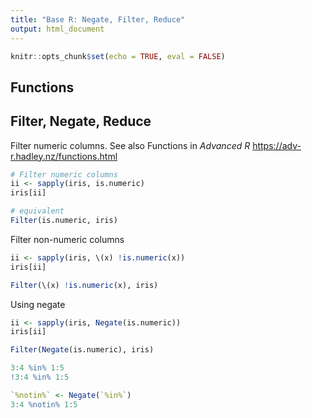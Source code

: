 ```yaml
---
title: "Base R: Negate, Filter, Reduce"
output: html_document
---
```

  
```r
knitr::opts_chunk$set(echo = TRUE, eval = FALSE)
```

## Functions

## Filter, Negate, Reduce

Filter numeric columns. See also Functions in *Advanced R* <https://adv-r.hadley.nz/functions.html>
  
```r
# Filter numeric columns
ii <- sapply(iris, is.numeric)
iris[ii]

# equivalent
Filter(is.numeric, iris)
```


Filter non-numeric columns

```r
ii <- sapply(iris, \(x) !is.numeric(x))
iris[ii]

Filter(\(x) !is.numeric(x), iris)
```

Using negate

```r
ii <- sapply(iris, Negate(is.numeric))
iris[ii]

Filter(Negate(is.numeric), iris)
```

```r
3:4 %in% 1:5
!3:4 %in% 1:5

`%notin%` <- Negate(`%in%`)
3:4 %notin% 1:5  
```

